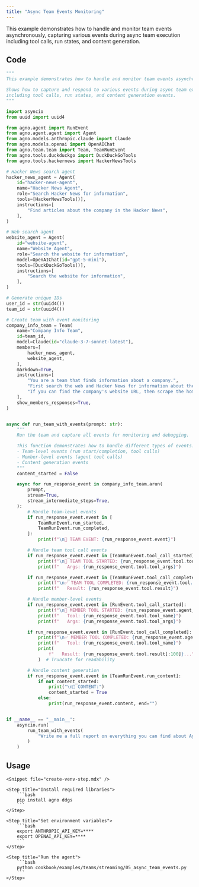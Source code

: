 ```yaml
---
title: "Async Team Events Monitoring"
---
```


This example demonstrates how to handle and monitor team events asynchronously, capturing various events during async team execution including tool calls, run states, and content generation.

## Code

```python cookbook/examples/teams/streaming/05_async_team_events.py
"""
This example demonstrates how to handle and monitor team events asynchronously.

Shows how to capture and respond to various events during async team execution,
including tool calls, run states, and content generation events.
"""

import asyncio
from uuid import uuid4

from agno.agent import RunEvent
from agno.agent.agent import Agent
from agno.models.anthropic.claude import Claude
from agno.models.openai import OpenAIChat
from agno.team.team import Team, TeamRunEvent
from agno.tools.duckduckgo import DuckDuckGoTools
from agno.tools.hackernews import HackerNewsTools

# Hacker News search agent
hacker_news_agent = Agent(
    id="hacker-news-agent",
    name="Hacker News Agent",
    role="Search Hacker News for information",
    tools=[HackerNewsTools()],
    instructions=[
        "Find articles about the company in the Hacker News",
    ],
)

# Web search agent
website_agent = Agent(
    id="website-agent",
    name="Website Agent",
    role="Search the website for information",
    model=OpenAIChat(id="gpt-5-mini"),
    tools=[DuckDuckGoTools()],
    instructions=[
        "Search the website for information",
    ],
)

# Generate unique IDs
user_id = str(uuid4())
team_id = str(uuid4())

# Create team with event monitoring
company_info_team = Team(
    name="Company Info Team",
    id=team_id,
    model=Claude(id="claude-3-7-sonnet-latest"),
    members=[
        hacker_news_agent,
        website_agent,
    ],
    markdown=True,
    instructions=[
        "You are a team that finds information about a company.",
        "First search the web and Hacker News for information about the company.",
        "If you can find the company's website URL, then scrape the homepage and the about page.",
    ],
    show_members_responses=True,
)


async def run_team_with_events(prompt: str):
    """
    Run the team and capture all events for monitoring and debugging.

    This function demonstrates how to handle different types of events:
    - Team-level events (run start/completion, tool calls)
    - Member-level events (agent tool calls)
    - Content generation events
    """
    content_started = False

    async for run_response_event in company_info_team.arun(
        prompt,
        stream=True,
        stream_intermediate_steps=True,
    ):
        # Handle team-level events
        if run_response_event.event in [
            TeamRunEvent.run_started,
            TeamRunEvent.run_completed,
        ]:
            print(f"\n🎯 TEAM EVENT: {run_response_event.event}")

        # Handle team tool call events
        if run_response_event.event in [TeamRunEvent.tool_call_started]:
            print(f"\n🔧 TEAM TOOL STARTED: {run_response_event.tool.tool_name}")
            print(f"   Args: {run_response_event.tool.tool_args}")

        if run_response_event.event in [TeamRunEvent.tool_call_completed]:
            print(f"\n✅ TEAM TOOL COMPLETED: {run_response_event.tool.tool_name}")
            print(f"   Result: {run_response_event.tool.result}")

        # Handle member-level events
        if run_response_event.event in [RunEvent.tool_call_started]:
            print(f"\n🤖 MEMBER TOOL STARTED: {run_response_event.agent_id}")
            print(f"   Tool: {run_response_event.tool.tool_name}")
            print(f"   Args: {run_response_event.tool.tool_args}")

        if run_response_event.event in [RunEvent.tool_call_completed]:
            print(f"\n✅ MEMBER TOOL COMPLETED: {run_response_event.agent_id}")
            print(f"   Tool: {run_response_event.tool.tool_name}")
            print(
                f"   Result: {run_response_event.tool.result[:100]}..."
            )  # Truncate for readability

        # Handle content generation
        if run_response_event.event in [TeamRunEvent.run_content]:
            if not content_started:
                print("\n📝 CONTENT:")
                content_started = True
            else:
                print(run_response_event.content, end="")


if __name__ == "__main__":
    asyncio.run(
        run_team_with_events(
            "Write me a full report on everything you can find about Agno, the company building AI agent infrastructure.",
        )
    )
```

## Usage

<Steps>

    <Snippet file="create-venv-step.mdx" />

    <Step title="Install required libraries">
        ```bash
        pip install agno ddgs
        ```
    </Step>

    <Step title="Set environment variables">
        ```bash
        export ANTHROPIC_API_KEY=****
        export OPENAI_API_KEY=****
        ```
    </Step>

    <Step title="Run the agent">
        ```bash
        python cookbook/examples/teams/streaming/05_async_team_events.py
        ```
    </Step>

</Steps>